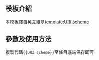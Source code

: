 <includeonly><!-- 在這裡加入模板的保護標識 --></includeonly><noinclude>{{Documentation subpage}}</noinclude>
<!-- 在本行下編輯模板說明 -->
== 模板介紹 ==
本模板譯自英文維基[[:en:template:URI scheme|template:URI scheme]]
== 參數及使用方法 ==
複製代碼<code><nowiki>{{URI scheme}}</nowiki></code>至條目底端保存即可
<!--== 範例 ==

== 注意事项 ==

== 參見 ==

== 给模板编辑者的说明 ==
=== 模板结构 ===
=== 实现方法 ===
=== 编辑注意 ===
-->
<includeonly>
<!-- 本行下加入模板的分類 -->
[[Category:計算機技術模板|{{PAGENAME}}]]
</includeonly>